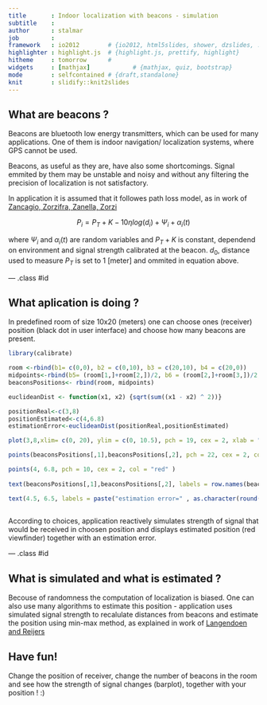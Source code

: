 ```yaml
---
title       : Indoor localization with beacons - simulation
subtitle    : 
author      : stalmar
job         : 
framework   : io2012        # {io2012, html5slides, shower, dzslides, ...}
highlighter : highlight.js  # {highlight.js, prettify, highlight}
hitheme     : tomorrow      # 
widgets     : [mathjax]            # {mathjax, quiz, bootstrap}
mode        : selfcontained # {draft,standalone}
knit        : slidify::knit2slides
---
```



## What are beacons ?

Beacons are bluetooth low energy transmitters, which can be used for many applications. One of them is indoor navigation/ localization systems, where GPS cannot be used.

Beacons, as useful as they are, have also some shortcomings. Signal emmited by them may be unstable and noisy and without any filtering the precision of localization is not satisfactory. 

In application it is assumed that it followes path loss model, as in work of
[Zancagio, Zorzifra, Zanella, Zorzi]("http://www.dei.unipd.it/~zanella/PAPER/CR_2008/RealWSN08-CR.pdf")

$$ P_i = P_T  + K - 10 \eta log (d_i) + \Psi_i + \alpha_i(t)$$


where $\Psi_i$ and $\alpha_i(t)$ are random variables and $P_T  + K$ is constant, dependend on environment and signal strength calibrated at the beacon. $d_0$, distance used to measure $P_T$ is set to 1 [meter] and ommited in equation above.

--- .class #id 

## What aplication is doing ?

In predefined room of size 10x20 (meters) one can choose ones (receiver) position (black dot in user interface) and choose how many beacons are present.

```r

library(calibrate)

room <-rbind(b1= c(0,0), b2 = c(0,10), b3 = c(20,10), b4 = c(20,0))
midpoints<-rbind(b5= (room[1,]+room[2,])/2, b6 = (room[2,]+room[3,])/2, b7 = (room[3,]+room[4,])/2, b8 = (room[4,]+room[1,])/2 )
beaconsPositions<- rbind(room, midpoints)

euclideanDist <- function(x1, x2) {sqrt(sum((x1 - x2) ^ 2))}

positionReal<-c(3,8)
positionEstimated<-c(4,6.8)
estimationError<-euclideanDist(positionReal,positionEstimated)
```

```r

plot(3,8,xlim= c(0, 20), ylim = c(0, 10.5), pch = 19, cex = 2, xlab = "x dimension of the room", ylab = "y dimension of the room")

points(beaconsPositions[,1],beaconsPositions[,2], pch = 22, cex = 2, col = "blue" )

points(4, 6.8, pch = 10, cex = 2, col = "red" )
               
text(beaconsPositions[,1],beaconsPositions[,2], labels = row.names(beaconsPositions), cex = 1) 

text(4.5, 6.5, labels = paste("estimation error=" , as.character(round(estimationError,digits = 2))), cex = 1) 
               
```

According to choices, application reactively simulates strength of signal that would be received in choosen position and displays estimated position (red viewfinder) together with an estimation error.

--- .class #id 

## What is simulated and what is estimated ?

Becouse of randomness the computation of localization is biased. One can also use many algorithms to estimate this position - application uses simulated signal strength to recalulate distances from beacons and estimate the position using min-max method, as explained in work of [Langendoen and Reijers]("http://www.consensus.tudelft.nl/documents_papers/compnw.pdf")

## Have fun!


Change the position of receiver, change the number of beacons in the room and see how the strength of signal changes (barplot), together with your position ! :)


